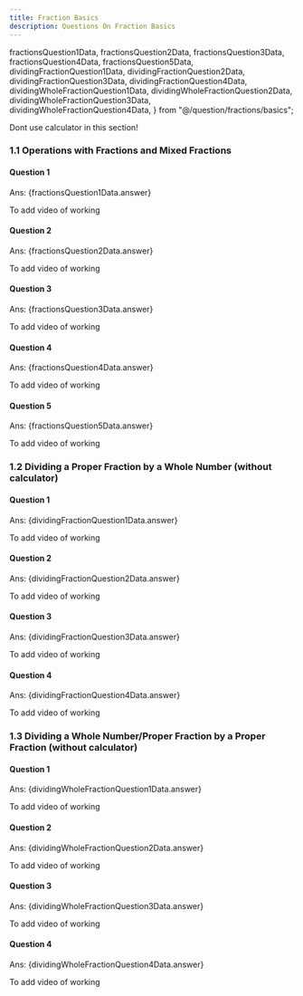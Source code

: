 ```yaml
---
title: Fraction Basics
description: Questions On Fraction Basics
---
```




  fractionsQuestion1Data,
  fractionsQuestion2Data,
  fractionsQuestion3Data,
  fractionsQuestion4Data,
  fractionsQuestion5Data,
  dividingFractionQuestion1Data,
  dividingFractionQuestion2Data,
  dividingFractionQuestion3Data,
  dividingFractionQuestion4Data,
  dividingWholeFractionQuestion1Data,
  dividingWholeFractionQuestion2Data,
  dividingWholeFractionQuestion3Data,
  dividingWholeFractionQuestion4Data,
} from "@/question/fractions/basics";

<Callout type="warn" title="Note">
  Dont use calculator in this section!
</Callout>

### 1.1 Operations with Fractions and Mixed Fractions

#### Question 1

<Accordions>
  <Accordion title="Question">
    <MultipleChoiceQuestion questionData={fractionsQuestion1Data} />
  </Accordion>

  <Accordion title="Answer Walkthrough">
    <p className="ml-11">Ans: {fractionsQuestion1Data.answer}</p>
    To add video of working
  </Accordion>
</Accordions>

#### Question 2

<Accordions>
  <Accordion title="Question">
    <MultipleChoiceQuestion questionData={fractionsQuestion2Data} />
  </Accordion>

  <Accordion title="Answer Walkthrough">
    <p className="ml-11">Ans: {fractionsQuestion2Data.answer}</p>
    To add video of working
  </Accordion>
</Accordions>

#### Question 3

<Accordions>
  <Accordion title="Question">
    <MultipleChoiceQuestion questionData={fractionsQuestion3Data} />
  </Accordion>

  <Accordion title="Answer Walkthrough">
    <p className="ml-11">Ans: {fractionsQuestion3Data.answer}</p>
    To add video of working
  </Accordion>
</Accordions>

#### Question 4

<Accordions>
  <Accordion title="Question">
    <MultipleChoiceQuestion questionData={fractionsQuestion4Data} />
  </Accordion>

  <Accordion title="Answer Walkthrough">
    <p className="ml-11">Ans: {fractionsQuestion4Data.answer}</p>
    To add video of working
  </Accordion>
</Accordions>

#### Question 5

<Accordions>
  <Accordion title="Question">
    <MultipleChoiceQuestion questionData={fractionsQuestion5Data} />
  </Accordion>

  <Accordion title="Answer Walkthrough">
    <p className="ml-11">Ans: {fractionsQuestion5Data.answer}</p>
    To add video of working
  </Accordion>
</Accordions>

### 1.2 Dividing a Proper Fraction by a Whole Number (without calculator)

#### Question 1

<Accordions>
  <Accordion title="Question">
    <MultipleChoiceQuestion questionData={dividingFractionQuestion1Data} />
  </Accordion>

  <Accordion title="Answer Walkthrough">
    <p className="ml-11">Ans: {dividingFractionQuestion1Data.answer}</p>
    To add video of working
  </Accordion>
</Accordions>

#### Question 2

<Accordions>
  <Accordion title="Question">
    <MultipleChoiceQuestion questionData={dividingFractionQuestion2Data} />
  </Accordion>

  <Accordion title="Answer Walkthrough">
    <p className="ml-11">Ans: {dividingFractionQuestion2Data.answer}</p>
    To add video of working
  </Accordion>
</Accordions>

#### Question 3

<Accordions>
  <Accordion title="Question">
    <MultipleChoiceQuestion questionData={dividingFractionQuestion3Data} />
  </Accordion>

  <Accordion title="Answer Walkthrough">
    <p className="ml-11">Ans: {dividingFractionQuestion3Data.answer}</p>
    To add video of working
  </Accordion>
</Accordions>

#### Question 4

<Accordions>
  <Accordion title="Question">
    <MultipleChoiceQuestion questionData={dividingFractionQuestion4Data} />
  </Accordion>

  <Accordion title="Answer Walkthrough">
    <p className="ml-11">Ans: {dividingFractionQuestion4Data.answer}</p>
    To add video of working
  </Accordion>
</Accordions>

### 1.3 Dividing a Whole Number/Proper Fraction by a Proper Fraction (without calculator)

#### Question 1

<Accordions>
  <Accordion title="Question">
    <MultipleChoiceQuestion questionData={dividingWholeFractionQuestion1Data} />
  </Accordion>

  <Accordion title="Answer Walkthrough">
    <p className="ml-11">Ans: {dividingWholeFractionQuestion1Data.answer}</p>
    To add video of working
  </Accordion>
</Accordions>

#### Question 2

<Accordions>
  <Accordion title="Question">
    <MultipleChoiceQuestion questionData={dividingWholeFractionQuestion2Data} />
  </Accordion>

  <Accordion title="Answer Walkthrough">
    <p className="ml-11">Ans: {dividingWholeFractionQuestion2Data.answer}</p>
    To add video of working
  </Accordion>
</Accordions>

#### Question 3

<Accordions>
  <Accordion title="Question">
    <MultipleChoiceQuestion questionData={dividingWholeFractionQuestion3Data} />
  </Accordion>

  <Accordion title="Answer Walkthrough">
    <p className="ml-11">Ans: {dividingWholeFractionQuestion3Data.answer}</p>
    To add video of working
  </Accordion>
</Accordions>

#### Question 4

<Accordions>
  <Accordion title="Question">
    <MultipleChoiceQuestion questionData={dividingWholeFractionQuestion4Data} />
  </Accordion>

  <Accordion title="Answer Walkthrough">
    <p className="ml-11">Ans: {dividingWholeFractionQuestion4Data.answer}</p>
    To add video of working
  </Accordion>
</Accordions>
